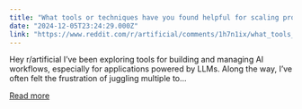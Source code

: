 ```yaml
---
title: "What tools or techniques have you found helpful for scaling prompt iteration and dataset management?"
date: "2024-12-05T23:24:29.000Z"
link: "https://www.reddit.com/r/artificial/comments/1h7n1ix/what_tools_or_techniques_have_you_found_helpful/"
---
```


Hey r/artificial 
 I’ve been exploring tools for building and managing AI workflows, especially for applications powered by LLMs. Along the way, I’ve often felt the frustration of juggling multiple to...

[Read more](https://www.reddit.com/r/artificial/comments/1h7n1ix/what_tools_or_techniques_have_you_found_helpful/)
